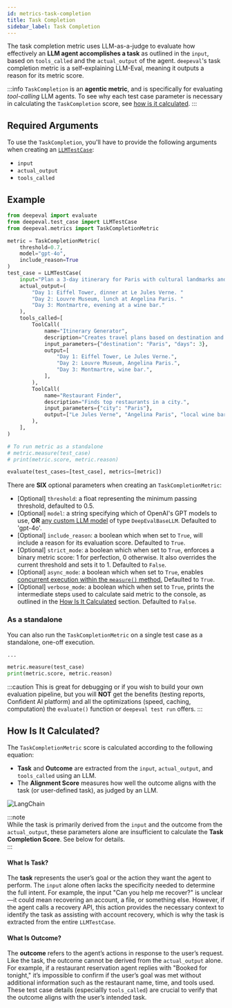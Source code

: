 ```yaml
---
id: metrics-task-completion
title: Task Completion
sidebar_label: Task Completion
---
```



The task completion metric uses LLM-as-a-judge to evaluate how effectively an **LLM agent accomplishes a task** as outlined in the `input`, based on `tools_called` and the `actual_output` of the agent. `deepeval`'s task completion metric is a self-explaining LLM-Eval, meaning it outputs a reason for its metric score.

:::info
`TaskCompletion` is an **agentic metric**, and is specifically for evaluating _tool-calling_ LLM agents. To see why each test case parameter is necessary in calculating the `TaskCompletion` score, see [how is it calculated](/docs/metrics-task-completion#how-is-it-calculated).
:::

## Required Arguments

To use the `TaskCompletion`, you'll have to provide the following arguments when creating an [`LLMTestCase`](/docs/evaluation-test-cases#llm-test-case):

- `input`
- `actual_output`
- `tools_called`

## Example

```python
from deepeval import evaluate
from deepeval.test_case import LLMTestCase
from deepeval.metrics import TaskCompletionMetric

metric = TaskCompletionMetric(
    threshold=0.7,
    model="gpt-4o",
    include_reason=True
)
test_case = LLMTestCase(
    input="Plan a 3-day itinerary for Paris with cultural landmarks and local cuisine.",
    actual_output=(
        "Day 1: Eiffel Tower, dinner at Le Jules Verne. "
        "Day 2: Louvre Museum, lunch at Angelina Paris. "
        "Day 3: Montmartre, evening at a wine bar."
    ),
    tools_called=[
        ToolCall(
            name="Itinerary Generator",
            description="Creates travel plans based on destination and duration.",
            input_parameters={"destination": "Paris", "days": 3},
            output=[
                "Day 1: Eiffel Tower, Le Jules Verne.",
                "Day 2: Louvre Museum, Angelina Paris.",
                "Day 3: Montmartre, wine bar.",
            ],
        ),
        ToolCall(
            name="Restaurant Finder",
            description="Finds top restaurants in a city.",
            input_parameters={"city": "Paris"},
            output=["Le Jules Verne", "Angelina Paris", "local wine bars"],
        ),
    ],
)

# To run metric as a standalone
# metric.measure(test_case)
# print(metric.score, metric.reason)

evaluate(test_cases=[test_case], metrics=[metric])
```

There are **SIX** optional parameters when creating an `TaskCompletionMetric`:

- [Optional] `threshold`: a float representing the minimum passing threshold, defaulted to 0.5.
- [Optional] `model`: a string specifying which of OpenAI's GPT models to use, **OR** [any custom LLM model](/docs/metrics-introduction#using-a-custom-llm) of type `DeepEvalBaseLLM`. Defaulted to 'gpt-4o'.
- [Optional] `include_reason`: a boolean which when set to `True`, will include a reason for its evaluation score. Defaulted to `True`.
- [Optional] `strict_mode`: a boolean which when set to `True`, enforces a binary metric score: 1 for perfection, 0 otherwise. It also overrides the current threshold and sets it to 1. Defaulted to `False`.
- [Optional] `async_mode`: a boolean which when set to `True`, enables [concurrent execution within the `measure()` method.](/docs/metrics-introduction#measuring-a-metric-in-async) Defaulted to `True`.
- [Optional] `verbose_mode`: a boolean which when set to `True`, prints the intermediate steps used to calculate said metric to the console, as outlined in the [How Is It Calculated](#how-is-it-calculated) section. Defaulted to `False`.

### As a standalone

You can also run the `TaskCompletionMetric` on a single test case as a standalone, one-off execution.

```python
...

metric.measure(test_case)
print(metric.score, metric.reason)
```

:::caution
This is great for debugging or if you wish to build your own evaluation pipeline, but you will **NOT** get the benefits (testing reports, Confident AI platform) and all the optimizations (speed, caching, computation) the `evaluate()` function or `deepeval test run` offers.
:::

## How Is It Calculated?

The `TaskCompletionMetric` score is calculated according to the following equation:

<Equation formula="\text{Task Completion Score} = \text{AlignmentScore}(\text{Task}, \text{Outcome})" />

- **Task** and **Outcome** are extracted from the `input`, `actual_output`, and `tools_called` using an LLM.
- The **Alignment Score** measures how well the outcome aligns with the task (or user-defined task), as judged by an LLM.

<div
  style={{
    display: "flex",
    alignItems: "center",
    justifyContent: "center",
  }}
>
  <img
    src="https://confident-bucket.s3.amazonaws.com/task-completion.png"
    alt="LangChain"
    style={{
      margin: "40px",
      height: "auto",
      maxHeight: "800px",
    }}
  />
</div>

:::note  
While the task is primarily derived from the `input` and the outcome from the `actual_output`, these parameters alone are insufficient to calculate the **Task Completion Score**. See below for details.  
:::

#### What Is Task?

The **task** represents the user’s goal or the action they want the agent to perform. The `input` alone often lacks the specificity needed to determine the full intent. For example, the input "Can you help me recover?" is unclear—it could mean recovering an account, a file, or something else. However, if the agent calls a recovery API, this action provides the necessary context to identify the task as assisting with account recovery, which is why the task is extracted from the entire `LLMTestCase`.

#### What Is Outcome?

The **outcome** refers to the agent’s actions in response to the user’s request. Like the task, the outcome cannot be derived from the `actual_output` alone. For example, if a restaurant reservation agent replies with "Booked for tonight," it’s impossible to confirm if the user’s goal was met without additional information such as the restaurant name, time, and tools used. These test case details (especiallly `tools_called`) are crucial to verify that the outcome aligns with the user’s intended task.
